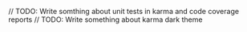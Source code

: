 
<Meta title="Tests/Unit" />

// TODO: Write somthing about unit tests in karma and code coverage reports
// TODO: Write something about karma dark theme
